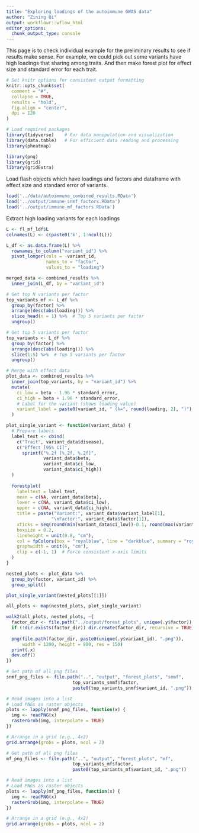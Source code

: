 ```yaml
---
title: "Exploring loadings of the autoimmune GWAS data"
author: "Zining Qi"
output: workflowr::wflow_html
editor_options: 
  chunk_output_type: console
---
```


This page is to check individual example for the preliminary results to see if results make sense. For example, we could pick out some variants have high loadings that sharing among traits. And then make forest plot for effect size and standard error for each trait.

```r
# Set knitr options for consistent output formatting
knitr::opts_chunk$set(
  comment = "#",
  collapse = TRUE,
  results = "hold",
  fig.align = "center",
  dpi = 120
)
```

```r
# Load required packages
library(tidyverse)    # For data manipulation and visualization
library(data.table)   # For efficient data reading and processing
library(pheatmap)

library(png)
library(grid)
library(gridExtra)
```

Load flash objects which have loadings and factors and dataframe with effect size and standard error of variants. 
```r
load('../data/autoimmune_combined_results.RData')
load('../output/immune_snmf_factors.RData')
load('../output/immune_mf_factors.RData')
```


Extract high loading variants for each loadings

```r
L <- fl_mf_ldf$L
colnames(L) <- c(paste0('k', 1:ncol(L)))

L_df <- as.data.frame(L) %>%
  rownames_to_column("variant_id") %>%
  pivot_longer(cols = -variant_id, 
               names_to = "factor", 
               values_to = "loading")

merged_data <- combined_results %>%
  inner_join(L_df, by = "variant_id")

# Get top N variants per factor
top_variants_mf <- L_df %>%
  group_by(factor) %>%
  arrange(desc(abs(loading))) %>%
  slice_head(n = 1) %>%  # Top 5 variants per factor
  ungroup()
```


```r
# Get top 5 variants per factor
top_variants <- L_df %>%
  group_by(factor) %>%
  arrange(desc(abs(loading))) %>%
  slice(1:5) %>%  # Top 5 variants per factor
  ungroup()

# Merge with effect data
plot_data <- combined_results %>%
  inner_join(top_variants, by = "variant_id") %>%
  mutate(
    ci_low = beta - 1.96 * standard_error,
    ci_high = beta + 1.96 * standard_error,
    # Label for the variant (shows loading value)
    variant_label = paste0(variant_id, " (λ=", round(loading, 2), ")")
  )
```


```r
plot_single_variant <- function(variant_data) {
  # Prepare labels
  label_text <- cbind(
    c("Trait", variant_data$disease),
    c("Effect [95% CI]", 
      sprintf("%.2f [%.2f, %.2f]", 
              variant_data$beta, 
              variant_data$ci_low, 
              variant_data$ci_high))
  )
  
  forestplot(
    labeltext = label_text,
    mean = c(NA, variant_data$beta),
    lower = c(NA, variant_data$ci_low),
    upper = c(NA, variant_data$ci_high),
    title = paste("Variant:", variant_data$variant_label[1], 
                 "\nFactor:", variant_data$factor[1]),
    xticks = seq(round(min(variant_data$ci_low))-0.1, round(max(variant_data$ci_high))+0.1, 0.05),
    boxsize = 0.2,
    lineheight = unit(0.8, "cm"),
    col = fpColors(box = "royalblue", line = "darkblue", summary = "royalblue"),
    graphwidth = unit(6, "cm"),
    clip = c(-1, 1)  # Force consistent x-axis limits
  )
}

nested_plots <- plot_data %>%
  group_by(factor, variant_id) %>%
  group_split()

plot_single_variant(nested_plots[[1]])

all_plots <- map(nested_plots, plot_single_variant)

walk2(all_plots, nested_plots, ~{
  factor_dir <- file.path("../output/forest_plots", unique(.y$factor))
  if (!dir.exists(factor_dir)) dir.create(factor_dir, recursive = TRUE)
  
  png(file.path(factor_dir, paste0(unique(.y$variant_id), ".png")),
      width = 1200, height = 800, res = 150)
  print(.x)
  dev.off()
})
```


```r
# Get path of all png files
snmf_png_files <- file.path("..", "output", "forest_plots", "snmf", 
                         top_variants_snmf$factor, 
                         paste0(top_variants_snmf$variant_id, ".png"))

# Read images into a list
# Load PNGs as raster objects
plots <- lapply(snmf_png_files, function(x) {
  img <- readPNG(x)
  rasterGrob(img, interpolate = TRUE)
})

# Arrange in a grid (e.g., 4x2)
grid.arrange(grobs = plots, ncol = 2)
```


```r
# Get path of all png files
mf_png_files <- file.path("..", "output", "forest_plots", "mf", 
                         top_variants_mf$factor, 
                         paste0(top_variants_mf$variant_id, ".png"))

# Read images into a list
# Load PNGs as raster objects
plots <- lapply(mf_png_files, function(x) {
  img <- readPNG(x)
  rasterGrob(img, interpolate = TRUE)
})

# Arrange in a grid (e.g., 4x2)
grid.arrange(grobs = plots, ncol = 2)
```



